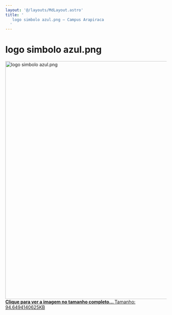 ```yaml
---
layout: '@/layouts/MdLayout.astro'
title: '
   logo simbolo azul.png — Campus Arapiraca
  '
---
```






logo simbolo azul.png
=====================









<a class="discreet" href="/cpt/documentos/logo-do-curso/logo-cc-simbolo.png/image_view_fullscreen">
 <img alt="logo simbolo azul.png" height="742" src="https://arapiraca.ufal.br/graduacao/ciencia-da-computacao/documentos/logo-do-curso/logo-cc-simbolo.png/@@images/681e4e3f-5661-443b-938c-1779271d5476.png" title="logo simbolo azul.png" width="630"/>
 <figcaption class="discreet">
  <strong class="sr-only">
   Clique para ver a imagem no tamanho completo…
  </strong>
  <span>
   Tamanho: 94.6494140625KB
  </span>
 </figcaption>
</a>











